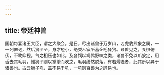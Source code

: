 ```yaml
---
---
---
```

title: 帝廷神兽
---




国朝每宴诸王大臣，谓之大聚会。是日，尽出诸兽于万岁山，若虎豹熊象之属，一一列置讫，然后狮子至。身才短小，绝类人家所蓄金毛猱狗。诸兽见之，畏惧俯伏，不敢仰视。气之相压也如此。及各饲以鸡鸭野味之类，诸兽不免以爪按定，用舌去其毛羽，惟狮子则以掌擎而吹之，毛羽纷然脱落，有若燖洗者，此其所以异于诸兽也。古云狮子吼，盖不易于吼，一吼则百兽为之辟易也。